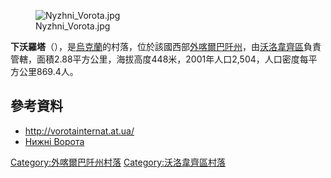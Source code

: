 [[Image:Nyzhni_Vorota.jpg|right]]

'''下沃羅塔'''（{{lang-uk|Нижні Ворота}}），是[[烏克蘭|烏克蘭]]的村落，位於該國西部[[外喀爾巴阡州|外喀爾巴阡州]]，由[[沃洛韋齊區|沃洛韋齊區]]負責管轄，面積2.88平方公里，海拔高度448米，2001年人口2,504，人口密度每平方公里869.4人。

==參考資料==
* [http://Нижньоворітська%20школа-інтернат http://vorotainternat.at.ua/]{{dead link|date=2018年2月 |bot=InternetArchiveBot |fix-attempted=yes }}
* [http://gska2.rada.gov.ua/pls/z7502/A005?rdat1=30.12.2008&rf7571=11159 Нижні Ворота]{{dead link|date=2017年11月 |bot=InternetArchiveBot |fix-attempted=yes }}

{{coord|48|46|17|N|23|5|54|E|scale:30000|display=title}}

{{DEFAULTSORT:Нижні Ворота}}

[[Category:外喀爾巴阡州村落|Category:外喀爾巴阡州村落]]
[[Category:沃洛韋齊區村落|Category:沃洛韋齊區村落]]


{{Zakarpattia-geo-stub}}